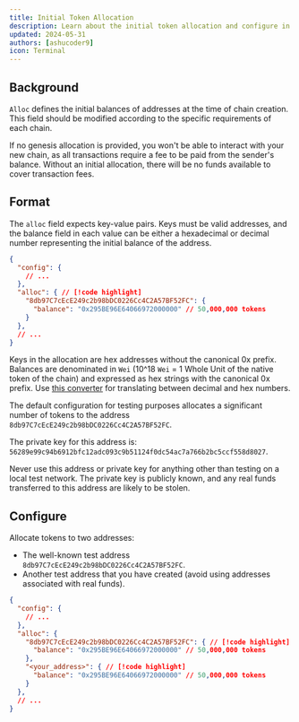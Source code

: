 ```yaml
---
title: Initial Token Allocation
description: Learn about the initial token allocation and configure in your EVM blockchain.
updated: 2024-05-31
authors: [ashucoder9]
icon: Terminal
---
```



## Background

`Alloc` defines the initial balances of addresses at the time of chain creation. This field should be modified according to the specific requirements of each chain.

If no genesis allocation is provided, you won't be able to interact with your new chain, as all transactions require a fee to be paid from the sender's balance. Without an initial allocation, there will be no funds available to cover transaction fees.

## Format

The `alloc` field expects key-value pairs. Keys must be valid addresses, and the balance field in each value can be either a hexadecimal or decimal number representing the initial balance of the address.

```json
{
  "config": {
    // ...
  },
  "alloc": { // [!code highlight]
    "8db97C7cEcE249c2b98bDC0226Cc4C2A57BF52FC": {
      "balance": "0x295BE96E64066972000000" // 50,000,000 tokens
    }
  },
  // ...
}
```

Keys in the allocation are hex addresses without the canonical 0x prefix. Balances are denominated in `Wei` (10^18 `Wei` = 1 Whole Unit of the native token of the chain) and expressed as hex strings with the canonical 0x prefix. Use [this converter](https://www.rapidtables.com/convert/number/hex-to-decimal.html) for translating between decimal and hex numbers.

The default configuration for testing purposes allocates a significant number of tokens to the address `8db97C7cEcE249c2b98bDC0226Cc4C2A57BF52FC`. 

The private key for this address is: `56289e99c94b6912bfc12adc093c9b51124f0dc54ac7a766b2bc5ccf558d8027`.

<Callout title="Warning" type="warn"> Never use this address or private key for anything other than testing on a local test network. The private key is publicly known, and any real funds transferred to this address are likely to be stolen. </Callout>


## Configure

Allocate tokens to two addresses:

- The well-known test address `8db97C7cEcE249c2b98bDC0226Cc4C2A57BF52FC`.
- Another test address that you have created (avoid using addresses associated with real funds).

```json
{
  "config": {
    // ...
  },
  "alloc": {
    "8db97C7cEcE249c2b98bDC0226Cc4C2A57BF52FC": { // [!code highlight]
      "balance": "0x295BE96E64066972000000" // 50,000,000 tokens
    },
    "<your_address>": { // [!code highlight]
      "balance": "0x295BE96E64066972000000" // 50,000,000 tokens
    }
  },
  // ...
}

```